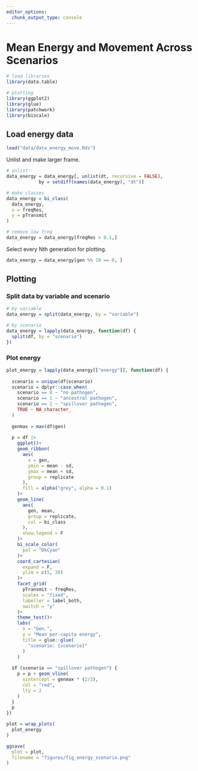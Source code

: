 ```yaml
---
editor_options: 
  chunk_output_type: console
---
```


# Mean Energy and Movement Across Scenarios

```r
# load libraries
library(data.table)

# plotting
library(ggplot2)
library(glue)
library(patchwork)
library(biscale)
```

## Load energy data

```r
load("data/data_energy_move.Rds")
```

Unlist and make larger frame.

```r
# unlist
data_energy = data_energy[, unlist(dt, recursive = FALSE), 
            by = setdiff(names(data_energy), "dt")]

# make classes
data_energy = bi_class(
  data_energy,
  x = freqRes,
  y = pTransmit
)

# remove low freq
data_energy = data_energy[freqRes > 0.1,]
```

Select every Nth generation for plotting.

```r
data_energy = data_energy[gen %% 10 == 0, ]
```

## Plotting

### Split data by variable and scenario

```r
# by variable
data_energy = split(data_energy, by = "variable")

# by scenario
data_energy = lapply(data_energy, function(df) {
  split(df, by = "scenario")
})
```

### Plot energy

```r
plot_energy = lapply(data_energy[["energy"]], function(df) {
  
  scenario = unique(df$scenario)
  scenario = dplyr::case_when(
    scenario == 0 ~ "no pathogen",
    scenario == 1 ~ "ancestral pathogen",
    scenario == 2 ~ "spillover pathogen",
    TRUE ~ NA_character_
  )
  
  genmax = max(df$gen)
  
  p = df |>
    ggplot()+
    geom_ribbon(
      aes(
        x = gen,  
        ymin = mean - sd,
        ymax = mean + sd,
        group = replicate
      ),
      fill = alpha("grey", alpha = 0.1)
    )+
    geom_line(
      aes(
        gen, mean, 
        group = replicate,
        col = bi_class
      ),
      show.legend = F
    )+
    bi_scale_color(
      pal = "DkCyan"
    )+
    coord_cartesian(
      expand = F,
      ylim = c(5, 20)
    )+
    facet_grid(
      pTransmit ~ freqRes, 
      scales = "fixed",
      labeller = label_both,
      switch = "y"
    )+
    theme_test()+
    labs(
      x = "Gen.",
      y = "Mean per-capita energy",
      title = glue::glue(
        "scenario: {scenario}"
      )
    )
  
  if (scenario == "spillover pathogen") {
    p = p + geom_vline(
      xintercept = genmax * (2/3),
      col = "red",
      lty = 2
    )
  }
  p
})
```


```r
plot = wrap_plots(
  plot_energy
)

ggsave(
  plot = plot,
  filename = "figures/fig_energy_scenario.png"
)
```

